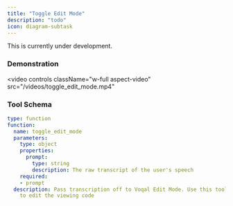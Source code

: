 ```yaml
---
title: "Toggle Edit Mode"
description: "todo"
icon: diagram-subtask
---
```


<Warning>This is currently under development.</Warning>

### Demonstration

<video
  controls
  className="w-full aspect-video"
  src="/videos/toggle_edit_mode.mp4"
></video>

### Tool Schema

```yaml
type: function
function:
  name: toggle_edit_mode
  parameters:
    type: object
    properties:
      prompt:
        type: string
        description: The raw transcript of the user's speech
    required:
    - prompt
  description: Pass transcription off to Voqal Edit Mode. Use this tool whenever asked
    to edit the viewing code
```